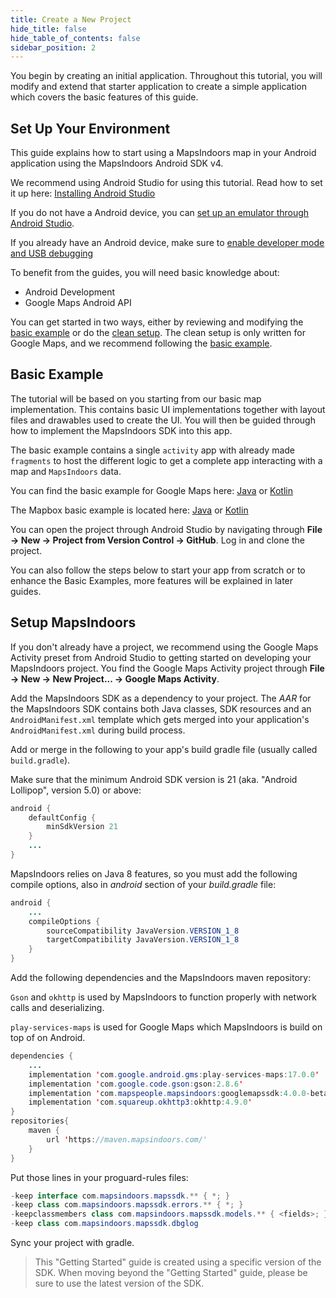 ```yaml
---
title: Create a New Project
hide_title: false
hide_table_of_contents: false
sidebar_position: 2
---
```



You begin by creating an initial application. Throughout this tutorial, you will modify and extend that starter application to create a simple application which covers the basic features of this guide.

## Set Up Your Environment

This guide explains how to start using a MapsIndoors map in your Android application using the MapsIndoors Android SDK v4.

We recommend using Android Studio for using this tutorial. Read how to set it up here: [Installing Android Studio](https://developer.android.com/studio/install)

If you do not have a Android device, you can [set up an emulator through Android Studio](https://developer.android.com/studio/run/emulator).

If you already have an Android device, make sure to [enable developer mode and USB debugging](https://developer.android.com/studio/debug/dev-options#enable)

To benefit from the guides, you will need basic knowledge about:

* Android Development
* Google Maps Android API

You can get started in two ways, either by reviewing and modifying the [basic example](#basic-example) or do the [clean setup](#setup-mapsindoors). The clean setup is only written for Google Maps, and we recommend following the [basic example](#basic-example).

## Basic Example

The tutorial will be based on you starting from our basic map implementation. This contains basic UI implementations together with layout files and drawables used to create the UI. You will then be guided through how to implement the MapsIndoors SDK into this app.

The basic example contains a single `activity` app with already made `fragments` to host the different logic to get a complete app interacting with a map and `MapsIndoors` data.

You can find the basic example for Google Maps here: [Java](https://github.com/MapsPeople/MapsIndoors-Android-Examples/tree/main/Google_Maps/mapsindoorsgettingstartedbasicjava) or [Kotlin](https://github.com/MapsPeople/MapsIndoors-Android-Examples/tree/main/Google_Maps/mapsindoorsgettingstartedbasickotlin)

The Mapbox basic example is located here:  [Java](https://github.com/MapsPeople/MapsIndoors-Android-Examples/tree/main/MapBox/mapsindoorsgettingstartedbasicjava) or [Kotlin](https://github.com/MapsPeople/MapsIndoors-Android-Examples/tree/main/MapBox/mapsindoorsgettingstartedbasickotlin)

You can open the project through Android Studio by navigating through **File -> New -> Project from Version Control -> GitHub**. Log in and clone the project.

You can also follow the steps below to start your app from scratch or to enhance the Basic Examples, more features will be explained in later guides.

## Setup MapsIndoors

If you don't already have a project, we recommend using the Google Maps Activity preset from Android Studio to getting started on developing your MapsIndoors project. You find the Google Maps Activity project through **File -> New -> New Project... -> Google Maps Activity**.

Add the MapsIndoors SDK as a dependency to your project. The _AAR_ for the MapsIndoors SDK contains both Java classes, SDK resources and an `AndroidManifest.xml` template which gets merged into your application's `AndroidManifest.xml` during build process.

Add or merge in the following to your app's build gradle file (usually called `build.gradle`).

Make sure that the minimum Android SDK version is 21 (aka. "Android Lollipop", version 5.0) or above:

```java
android {
    defaultConfig {
        minSdkVersion 21
    }
    ...
}
```

MapsIndoors relies on Java 8 features, so you must add the following compile options, also in _android_ section of your _build.gradle_ file:

```java
android {
    ...
    compileOptions {
        sourceCompatibility JavaVersion.VERSION_1_8
        targetCompatibility JavaVersion.VERSION_1_8
    }
}
```

Add the following dependencies and the MapsIndoors maven repository:

`Gson` and `okhttp` is used by MapsIndoors to function properly with network calls and deserializing.

`play-services-maps` is used for Google Maps which MapsIndoors is build on top of on Android.

```java
dependencies {
    ...
    implementation 'com.google.android.gms:play-services-maps:17.0.0'
    implementation 'com.google.code.gson:gson:2.8.6'
    implementation 'com.mapspeople.mapsindoors:googlemapssdk:4.0.0-beta.9'
    implementation 'com.squareup.okhttp3:okhttp:4.9.0'
}
repositories{
    maven {
        url 'https://maven.mapsindoors.com/'
    }
}
```

Put those lines in your proguard-rules files:

```java
-keep interface com.mapsindoors.mapssdk.** { *; }
-keep class com.mapsindoors.mapssdk.errors.** { *; }
-keepclassmembers class com.mapsindoors.mapssdk.models.** { <fields>; }
-keep class com.mapsindoors.mapssdk.dbglog
```

Sync your project with gradle.

> This "Getting Started" guide is created using a specific version of the SDK. When moving beyond the "Getting Started" guide, please be sure to use the latest version of the SDK.

